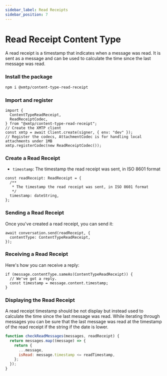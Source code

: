 ```yaml
---
sidebar_label: Read Receipts
sidebar_position: 7
---
```


# Read Receipt Content Type

A read receipt is a timestamp that indicates when a message was read. It is sent as a message and can be used to calculate the time since the last message was read.

### Install the package

```bash
npm i @xmtp/content-type-read-receipt
```

### Import and register

```tsx
import {
  ContentTypeReadReceipt,
  ReadReceiptCodec,
} from "@xmtp/content-type-read-receipt";
// Create the XMTP client
const xmtp = await Client.create(signer, { env: "dev" });
// Register the codecs, AttachmentCodec is for handling local attachments under 1MB
xmtp.registerCodec(new ReadReceiptCodec());
```

### Create a Read Receipt

- `timestamp`: The timestamp the read receipt was sent, in ISO 8601 format

```tsx
const readReceipt: ReadReceipt = {
  /**
   * The timestamp the read receipt was sent, in ISO 8601 format
   */
  timestamp: dateString,
};
```

### Sending a Read Receipt

Once you've created a read receipt, you can send it:

```tsx
await conversation.send(readReceipt, {
  contentType: ContentTypeReadReceipt,
});
```

### Receiving a Read Receipt

Here's how you can receive a reply:

```tsx
if (message.contentType.sameAs(ContentTypeReadReceipt)) {
  // We've got a reply.
  const timestamp = message.content.timestamp;
}
```

### Displaying the Read Receipt

A read receipt timestamp should be not display but instead used to calculate the time since the last message was read. While iterating through messages you can be sure that the last message was read at the timestamp of the read receipt if the string if the date is lower.

```jsx
function checkReadMessages(messages, readReceipt) {
  return messages.map((message) => {
    return {
      ...message,
      isRead: message.timestamp <= readTimestamp,
    };
  });
}
```
